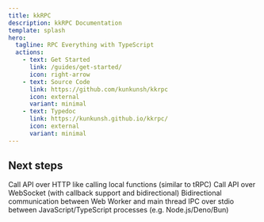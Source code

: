 ```yaml
---
title: kkRPC
description: kkRPC Documentation
template: splash
hero:
  tagline: RPC Everything with TypeScript
  actions:
    - text: Get Started
      link: /guides/get-started/
      icon: right-arrow
    - text: Source Code
      link: https://github.com/kunkunsh/kkrpc
      icon: external
      variant: minimal
    - text: Typedoc
      link: https://kunkunsh.github.io/kkrpc/
      icon: external
      variant: minimal
---
```



## Next steps

<CardGrid stagger>
	<Card title="HTTP">
		Call API over HTTP like calling local functions (similar to tRPC)
	</Card>
	<Card title="WebSocket">
		Call API over WebSocket (with callback support and bidirectional)
	</Card>
	<Card title="Web Worker">
		Bidirectional communication between Web Worker and main thread
	</Card>
	<Card title="stdio">
		IPC over stdio between JavaScript/TypeScript processes (e.g. Node.js/Deno/Bun)
	</Card>
</CardGrid>

